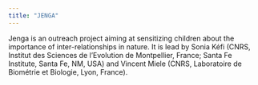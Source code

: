 ```yaml
---
title: "JENGA"
---
```


Jenga is an outreach project aiming at sensitizing children about the importance of inter-relationships in nature.
It is lead by Sonia Kéfi (CNRS, Institut des Sciences de l'Evolution de Montpellier, France; Santa Fe Institute, Santa Fe, NM, USA) and Vincent Miele (CNRS, Laboratoire de Biométrie et Biologie, Lyon, France). 

